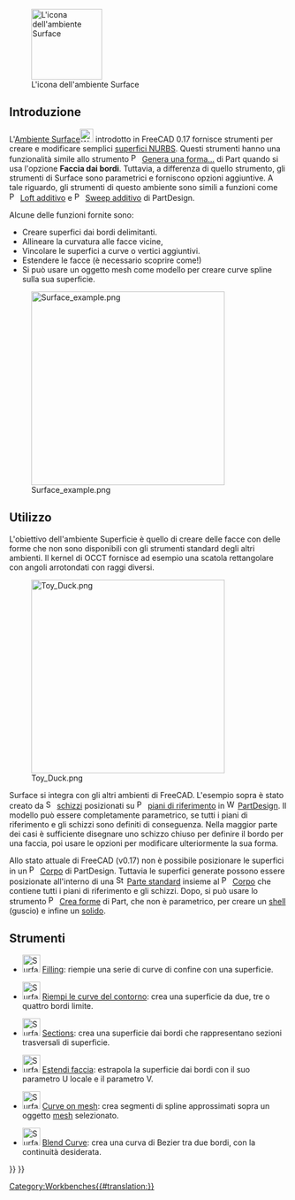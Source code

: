 <languages/>

{{Docnav/it
|[[Spreadsheet_Workbench/it|Ambiente Spreadsheet]]
|[[TechDraw_Workbench/it|Ambiente TechDraw]]
|IconL=Workbench_Spreadsheet.svg
|IconR=Workbench_TechDraw.svg
}}

[[Image:Workbench_Surface.svg|thumb|128px|L'icona dell'ambiente Surface]]

{{TOCright}}

<span id="Introduction"></span>
==Introduzione==

L'[[Surface Workbench/it|Ambiente Surface]][[Image:Workbench_Surface.svg|24px]] introdotto in FreeCAD 0.17 fornisce strumenti per creare e modificare semplici [https://en.wikipedia.org/wiki/Non-uniform_rational_B-spline superfici NURBS]. Questi strumenti hanno una funzionalità simile allo strumento [[File:Part Builder.svg|16px]] [[Part Builder/it|Genera una forma...]] di Part quando si usa l'opzione '''Faccia dai bordi'''. Tuttavia, a differenza di quello strumento, gli strumenti di Surface sono parametrici e forniscono opzioni aggiuntive. A tale riguardo, gli strumenti di questo ambiente sono simili a funzioni come [[File:PartDesign_AdditiveLoft.svg|16px]] [[PartDesign AdditiveLoft/it|Loft additivo]] e [[File:PartDesign_AdditivePipe.svg|16px]] [[PartDesign AdditivePipe/it|Sweep additivo]] di PartDesign.

Alcune delle funzioni fornite sono:
* Creare superfici dai bordi delimitanti.
* Allineare la curvatura alle facce vicine,
* Vincolare le superfici a curve o vertici aggiuntivi.
* Estendere le facce (è necessario scoprire come!)
* Si può usare un oggetto mesh come modello per creare curve spline sulla sua superficie.

[[Image:Surface_example.png|350px]]

<span id="Usage"></span>
==Utilizzo==

L'obiettivo dell'ambiente Superficie è quello di creare delle facce con delle forme che non sono disponibili con gli strumenti standard degli altri ambienti. Il kernel di OCCT fornisce ad esempio una scatola rettangolare con angoli arrotondati con raggi diversi.

[[File:Toy_Duck.png|350px]]

{{Caption|Superficie creata con schizzi posizionati in piani di riferimento con gli strumenti di [[PartDesign Workbench/it|PartDesign]]}}

Surface si integra con gli altri ambienti di FreeCAD. L'esempio sopra è stato creato da [[File:Sketcher_NewSketch.svg|16px]] [[Sketch/it|schizzi]] posizionati su [[File:PartDesign_Plane.svg|16px]] [[PartDesign Plane/it|piani di riferimento]] in [[File:Workbench_PartDesign.svg|16px]] [[PartDesign_Workbench/it|PartDesign]]. Il modello può essere completamente parametrico, se tutti i piani di riferimento e gli schizzi sono definiti di conseguenza. Nella maggior parte dei casi è sufficiente disegnare uno schizzo chiuso per definire il bordo per una faccia, poi usare le opzioni per modificare ulteriormente la sua forma.

Allo stato attuale di FreeCAD (v0.17) non è possibile posizionare le superfici in un [[File:PartDesign_Body.svg|16px]] [[PartDesign Body/it|Corpo]] di PartDesign. Tuttavia le superfici generate possono essere posizionate all'interno di una [[File:Std_Part.svg|16px]] [[Std_Part/it|Parte standard]] insieme al [[File:PartDesign_Body.svg|16px]] [[PartDesign_Body/it|Corpo]] che contiene tutti i piani di riferimento e gli schizzi. Dopo, si può usare lo strumento [[File:Part_Builder.svg|16px]] [[Part_Builder/it|Crea forme]]  di Part, che non è parametrico, per creare un [[Glossary#Shell|shell]] (guscio) e infine un [[Glossary#Solid|solido]].

<span id="Tools"></span>
==Strumenti==

* [[File:Surface_Filling.svg|32px]] [[Surface_Filling/it|Filling]]: riempie una serie di curve di confine con una superficie.

* [[File:Surface_GeomFillSurface.svg|32px|link=Surface_GeomFillSurface]] [[Surface_GeomFillSurface/it|Riempi le curve del contorno]]: crea una superficie da due, tre o quattro bordi limite.

* [[File:Surface_Sections.svg|32px]] [[Surface_Sections/it|Sections]]: crea una superficie dai bordi che rappresentano sezioni trasversali di superficie.

* [[File:Surface_ExtendFace.svg|32px|link=Surface_ExtendFace]] [[Surface_ExtendFace/it|Estendi faccia]]: estrapola la superficie dai bordi con il suo parametro U locale e il parametro V.

* [[File:Surface_CurveOnMesh.svg|32px|link=Surface_CurveOnMesh]] [[Surface_CurveOnMesh|Curve on mesh]]: crea segmenti di spline approssimati sopra un oggetto [[Mesh_Workbench/it|mesh]] selezionato.

* [[File:Surface_BlendCurve.svg|32px|link=Surface_BlendCurve]] [[Surface_BlendCurve/it|Blend Curve]]: crea una curva di Bezier tra due bordi, con la continuità desiderata.


{{Docnav/it
|[[Spreadsheet_Workbench/it|Ambiente Spreadsheet]]
|[[TechDraw_Workbench/it|Ambiente TechDraw]]
|IconL=Workbench_Spreadsheet.svg
|IconR=Workbench_TechDraw.svg
}}

{{Surface Tools navi{{#translation:}}}}
{{Userdocnavi{{#translation:}}}}
[[Category:Workbenches{{#translation:}}]]
